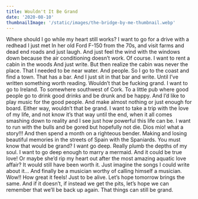 ```yaml
---
title: Wouldn't It Be Grand
date: '2020-08-10'
thumbnailImage: '/static/images/the-bridge-by-me-thumbnail.webp'
---
```


<Box>
  Where should I go while my heart still works? I want to go for a drive with a
  redhead I just met In her old Ford F-150 from the 70s, and visit farms and
  dead end roads and just laugh. And just feel the wind with the windows down
  because the air conditioning doesn’t work. Of course. I want to rent a cabin
  in the woods And just write. But then realize the cabin was never the place.
  That I needed to be near water. And people. So I go to the coast and find a
  town. That has a bar. And I just sit in that bar and write. Until I’ve written
  something worth reading. Wouldn’t that be fucking grand. I want to go to
  Ireland. To somewhere southwest of Cork. To a little pub where good people go
  to drink good drinks and be drunk and be happy. And I’d like to play music for
  the good people. And make almost nothing or just enough for board. Either way,
  wouldn’t that be grand. I want to take a trip with the love of my life, and
  not know it’s that way until the end, when it all comes smashing down to
  reality and I see just how powerful this life can be. I want to run with the
  bulls and be gored but hopefully not die. Dios mío! what a story!!! And then
  spend a month on a righteous bender. Making and losing beautiful memories in
  the streets of Spain with the Spaniards. You must know that would be grand? I
  want go deep. Really plumb the depths of my soul. I want to go deep enough to
  marry a mermaid. And it could be true love! Or maybe she’d rip my heart out
  after the most amazing aquatic love affair? It would still have been worth it.
  Just imagine the songs I could write about it... And finally be a musician
  worthy of calling himself a musician. Wow!! How great it feels! Just to be
  alive. Let’s hope tomorrow brings the same. And if it doesn’t, if instead we
  get the pits, let’s hope we can remember that we’ll be back up again. That
  things can still be grand.
</Box>
